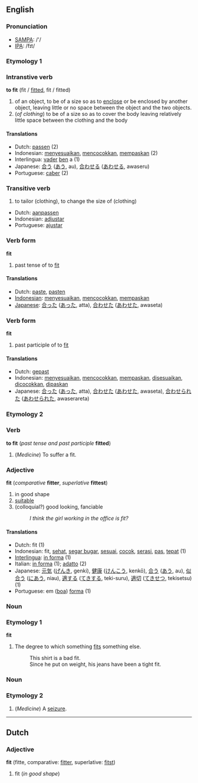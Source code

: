 ==English==
=== Pronunciation ===
*[[w:SAMPA|SAMPA]]: /'/
*[[w:IPA|IPA]]: /fɪt/

===Etymology 1===

=== Intranstive verb ===
'''to fit''' (fit / [[fitted]], fit / fitted)

# of an object, to be of a size so as to [[enclose]] or be enclosed by another object, leaving little or no space between the object and the two objects.
# (''of clothing'') to be of a size so as to cover the body leaving relatively little space between the clothing and the body

==== Translations ====
*Dutch: [[passen]] (2) 
*Indonesian: [[sesuai|menyesuaikan]], [[cocok|mencocokkan]], [[pas|mempaskan]] (2)
*Interlingua: [[vader]] [[ben]] a (1)
*Japanese: [[合う]] ([[あう]], au), [[合わせる]] ([[あわせる]], awaseru)
*Portuguese: [[caber]] (2)

===Transitive verb===
# to tailor (clothing), to change the size of (clothing)

*Dutch: [[aanpassen]]
*Indonesian: [[adjustar]]
*Portuguese: [[ajustar]]

=== Verb form ===
'''fit'''

# past tense of to [[fit]] <!--Is this in the US only?  I think the UK uses "fitted" in this sense-->

==== Translations ====
*Dutch: [[paste]], [[pasten]]
*[[Indonesian]]: [[sesuai|menyesuaikan]], [[cocok|mencocokkan]], [[pas|mempaskan]]
*[[Japanese]]: [[合った]] ([[あった]], atta), [[合わせた]] ([[あわせた]], awaseta)

=== Verb form ===
'''fit'''

# past participle of to [[fit]]

==== Translations ====
*Dutch: [[gepast]]
*Indonesian: [[sesuai|menyesuaikan]], [[cocok|mencocokkan]], [[pas|mempaskan]], [[sesuai|disesuaikan]], [[cocok|dicocokkan]], [[pas|dipaskan]]
*Japanese: [[合った]] ([[あった]], atta), [[合わせた]] ([[あわせた]], awaseta), [[合わせられた]] ([[あわせられた]], awaserareta)

===Etymology 2===

===Verb===
'''to fit''' (''past tense and past participle'' '''fitted''')

#(''Medicine'') To suffer a fit.

=== Adjective ===
'''fit''' (''comparative'' '''fitter''', ''superlative'' '''fittest''')

# in good shape
# [[suitable]]
# (colloquial?) good looking, fanciable
#: ''I think the girl working in the office is fit?''

==== Translations ====
*Dutch: fit (1)
*Indonesian: fit, [[sehat]], [[segar bugar]], [[sesuai]], [[cocok]], [[serasi]], [[pas]], [[tepat]] (1)
*[[Interlingua]]: [[in forma]] (1)
*Italian: [[in forma]] (1); [[adatto]] (2)
*Japanese: [[元気]] ([[げんき]], genki), [[健康]] ([[けんこう]], kenkō), [[合う]] ([[あう]], au), [[似合う]] ([[にあう]], niau), [[適する]] ([[てきする]], teki-suru), [[適切]] ([[てきせつ]], tekisetsu) (1)
*Portuguese: em ([[boa]]) [[forma]] (1)

===Noun===
===Etymology 1===
'''fit'''

#The degree to which something [[fit]]s something else.
#: This shirt is a bad fit.
#: Since he put on weight, his jeans have been a tight fit.

===Noun===
===Etymology 2===

# (''Medicine'') A [[seizure]].

----
==Dutch==
=== Adjective ===
'''fit''' (fitte, comparative: [[fitter]], superlative: [[fitst]])

#fit (''in good shape'')